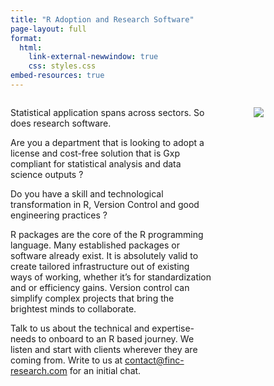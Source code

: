 ```yaml
---
title: "R Adoption and Research Software"
page-layout: full
format: 
  html:
    link-external-newwindow: true
    css: styles.css
embed-resources: true
---
```


::: columns
::: {.column width="70%"}

Statistical application spans across sectors. So does research software.

Are you a department that is looking to adopt a license and cost-free solution that is Gxp compliant for statistical analysis and data science outputs ?

Do you have a skill and technological transformation in R, Version Control and good engineering practices ?

R packages are the core of the R programming language. Many established packages or software already exist. It is absolutely valid to create tailored infrastructure out of existing ways of working, whether it's for standardization and or efficiency gains. Version control can simplify complex projects that bring the brightest minds to collaborate.

Talk to us about the technical and expertise-needs to onboard to an R based journey. We listen and start with clients wherever they are coming from. Write to us at [contact\@finc-research.com](email:%20contact@finc-research.com) for an initial chat.
:::

::: {.column width="5%"}
:::

::: {.column width="25%"}
![](media/imgfile3.png)
:::

:::



